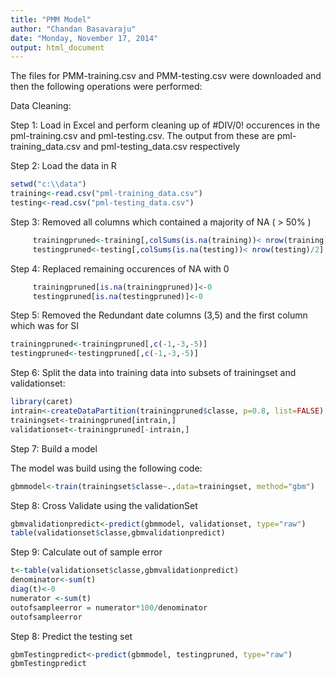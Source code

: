 ```yaml
---
title: "PMM Model"
author: "Chandan Basavaraju"
date: "Monday, November 17, 2014"
output: html_document
---
```


The files for PMM-training.csv and PMM-testing.csv were downloaded and then the following operations were performed:

Data Cleaning: 

Step 1: Load in Excel and perform cleaning up of #DIV/0! occurences in the pml-training.csv and pml-testing.csv. The output from these are pml-training_data.csv and pml-testing_data.csv respectively


Step 2: Load the data in R 

```r
setwd("c:\\data")
training<-read.csv("pml-training_data.csv")
testing<-read.csv("pml-testing_data.csv")
```

Step 3: Removed all columns which contained a majority of NA ( > 50% )
```r
     trainingpruned<-training[,colSums(is.na(training))< nrow(training)/2]
     testingpruned<-testing[,colSums(is.na(testing))< nrow(testing)/2]

```
Step 4:  Replaced remaining occurences of NA with 0
```r
     trainingpruned[is.na(trainingpruned)]<-0
     testingpruned[is.na(testingpruned)]<-0
```

Step 5: Removed the Redundant date columns (3,5) and the first column which was for SI
```r
trainingpruned<-trainingpruned[,c(-1,-3,-5)]
testingpruned<-testingpruned[,c(-1,-3,-5)]
```

Step 6: Split the data into training data into subsets of trainingset and validationset:
```r
library(caret)
intrain<-createDataPartition(trainingpruned$classe, p=0.8, list=FALSE)
trainingset<-trainingpruned[intrain,]
validationset<-trainingpruned[-intrain,]
```

Step 7: Build a model

The model was build using the following code: 
```r
gbmmodel<-train(trainingset$classe~.,data=trainingset, method="gbm")
```

Step 8: Cross Validate using the validationSet
```r
gbmvalidationpredict<-predict(gbmmodel, validationset, type="raw")
table(validationset$classe,gbmvalidationpredict)
```

Step 9: Calculate out of sample error
```r
t<-table(validationset$classe,gbmvalidationpredict)
denominator<-sum(t)
diag(t)<-0
numerator <-sum(t)
outofsampleerror = numerator*100/denominator
outofsampleerror
```

Step 8: Predict the testing set

```r
gbmTestingpredict<-predict(gbmmodel, testingpruned, type="raw")
gbmTestingpredict
```
